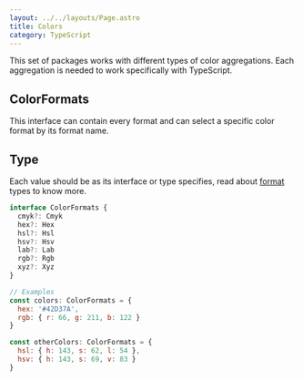 ```yaml
---
layout: ../../layouts/Page.astro
title: Colors
category: TypeScript
---
```


This set of packages works with different types of color aggregations. Each aggregation is needed to work specifically with TypeScript.

## ColorFormats

This interface can contain every format and can select a specific color format by its format name.

## Type

Each value should be as its interface or type specifies, read about [format](/formats) types to know more.

```js
interface ColorFormats {
  cmyk?: Cmyk
  hex?: Hex
  hsl?: Hsl
  hsv?: Hsv
  lab?: Lab
  rgb?: Rgb
  xyz?: Xyz
}

// Examples
const colors: ColorFormats = {
  hex: '#42D37A',
  rgb: { r: 66, g: 211, b: 122 }
}

const otherColors: ColorFormats = {
  hsl: { h: 143, s: 62, l: 54 },
  hsv: { h: 143, s: 69, v: 83 }
}
```